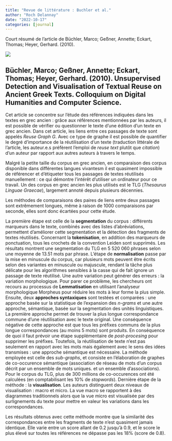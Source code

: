 ```yaml
---
title: "Revue de littérature : Buchler et al."
author: "Roch Delannay"
date: "2022-10-17"
categories: [journal]
---
```


Court résumé de l'article de Büchler, Marco; Geßner, Annette; Eckart, Thomas; Heyer, Gerhard. (2010).

![](anthalgo.jpg)

## Büchler, Marco; Geßner, Annette; Eckart, Thomas; Heyer, Gerhard. (2010). Unsupervised Detection and Visualisation of Textual Reuse on Ancient Greek Texts. Colloquium on Digital Humanities and Computer Science.

Cet article se concentre sur l'étude des références indiquées dans les textes en grec ancien : grâce aux références mentionnées par les auteurs, il est possible de vérifier ou questionner le texte d'une édition d'un texte en grec ancien. Dans cet article, les liens entre ces passages de texte sont appelés _Reuse Graph G_. Avec ce type de graphe il est possible
de quantifier le degré d'importance de la réutilisation d'un texte (traduction littérale de l'article, les auteur.e.s préfèrent l'emploi de _reuse text_ plutôt que _citation_) d'un auteur par rapport aux autres auteurs à travers le temps.

Malgré la petite taille du corpus en grec ancien, en comparaison des corpus disponible dans différentes langues vivantesm il est quasiment impossible de référencer et d'étiqueter tous les passages de textes réutilisés manuellement : ce qui démontre l'intérêt d'utiliser un ordinateur pour ce travail. Un des corpus en grec ancien les plus utilisés est le TLG (_Thesaurus Linguae Graecae_), largement annoté depuis plusieurs décennies.

Les méthodes de comparaisons des paires de liens entre deux passages sont extrêmement longues, même à raison de 1000 comparaisons par seconde, elles sont donc écartées pour cette étude.

La première étape est celle de la **segmentation** du corpus : différents marqueurs dans le texte, combinés avec des listes d'abréviations, permettent d'améliorer cette segmentation et la détection des fragments de textes réutilisés.
Concernant la **tokenisation**, en addition des marqueurs de ponctuation, tous les crochets de la convention Leiden sont supprimés. Les résultats montrent une segmentation du TLG en 5 520 060 phrases selon une moyenne de 13.51 mots par phrase.
L'étape de **normalisation** passe par la mise en minuscule du corpus, car plusieurs mots peuvent être écrits selon des variantes en minuscule ou majuscule, rendant la tâche plus délicate pour les algorithmes sensibles à la casse qui de fait ignore un passage de texte réutilisé.
Une autre variation peut générer des erreurs : la variation morphologique. Pour parer ce problème, les chercheurs ont recours au processus de **Lemmatisation** en utilisant l'analyseur morphologique Morpheus pour réduire les mots à leur forme la plus simple.
Ensuite, deux **approches syntaxiques** sont testées et comparées : une approche basée sur la statistique de l'expansion des *n-grams* et une autre approche, sémantique, basée sur la segmentation des unités linguistiques. La première approche permet de trouver la plus longue correspondance commune d'une réutilisation avec le texte original. Une conséquence négative de cette approche est que tous les préfixes communs de la plus longue correspondances (au moins 5 mots) sont produits. En conséquence de quoi il faut prévoir une étape supplémentaire de _post-procesing_ pour supprimer les préfixes. Toutefois, la réutilisation de texte n'est pas seulement en rapport avec les mots mais également avec le sens des idées transmises : une approche sémantique est nécessaire. La méthode employée est celle des _sub-graphs_, et consiste en l'élaboration de graphes de co-occurence sémantique (association de réseau de mots d'un corpus décrit par un ensemble de mots uniques. et un ensemble d'associations). Pour le corpus du TLG, plus de 300 millions de co-occurences ont été calculées (en comptabilisant les 10% de _stopwords_).
Dernière étape de la méthode : la **visualisation**. Les auteurs distinguent deux niveaux de visualisation : macro et micro. La vue macro se rapportent à des diagrammes traditionnels alors que la vue micro est visualisée par des surlignements du texte pour mettre en valeur les variations dans les correspondances.

Les résultats obtenus avec cette méthode montre que la similarité des correspondances entre les fragments de texte n'est quasiment jamais identique. Elle varie entre un score allant de 0.2 jusqu'à 0.9, et le score le plus élevé sur toutes les références ne dépasse pas les 18% (score de 0.8).
